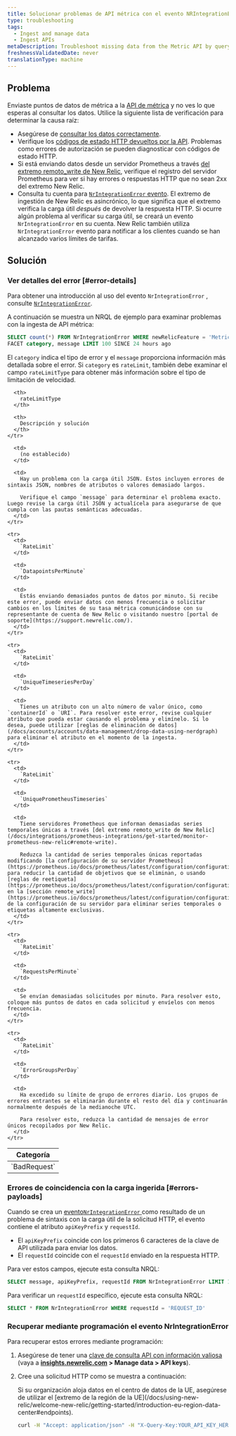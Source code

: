```yaml
---
title: Solucionar problemas de API métrica con el evento NRIntegrationError
type: troubleshooting
tags:
  - Ingest and manage data
  - Ingest APIs
metaDescription: Troubleshoot missing data from the Metric API by querying NRIntegrationError data.
freshnessValidatedDate: never
translationType: machine
---
```


## Problema

Enviaste puntos de datos de métrica a la [API de métrica](/docs/introduction-new-relic-metric-api) y no ves lo que esperas al consultar los datos. Utilice la siguiente lista de verificación para determinar la causa raíz:

* Asegúrese de [consultar los datos correctamente](/docs/introduction-new-relic-metric-api#view-and-query).
* Verifique los [códigos de estado HTTP devueltos por la API](/docs/report-metrics-metric-api#response-validation). Problemas como errores de autorización se pueden diagnosticar con códigos de estado HTTP.
* Si está enviando datos desde un servidor Prometheus a través [del extremo remoto_write de New Relic](/docs/integrations/prometheus-integrations/get-started/monitor-prometheus-new-relic#remote-write), verifique el registro del servidor Prometheus para ver si hay errores o respuestas HTTP que no sean 2xx del extremo New Relic.
* Consulta tu cuenta para [`NrIntegrationError` evento](/docs/telemetry-data-platform/manage-data/nrintegrationerror). El extremo de ingestión de New Relic es asincrónico, lo que significa que el extremo verifica la carga útil _después_ de devolver la respuesta HTTP. Si ocurre algún problema al verificar su carga útil, se creará un evento `NrIntegrationError` en su cuenta. New Relic también utiliza `NrIntegrationError` evento para notificar a los clientes cuando se han alcanzado varios límites de tarifas.

## Solución

### Ver detalles del error [#error-details]

Para obtener una introducción al uso del evento `NrIntegrationError` , consulte [`NrIntegrationError`](/docs/telemetry-data-platform/manage-data/nrintegrationerror).

A continuación se muestra un NRQL de ejemplo para examinar problemas con la ingesta de API métrica:

```sql
SELECT count(*) FROM NrIntegrationError WHERE newRelicFeature = 'Metrics' 
FACET category, message LIMIT 100 SINCE 24 hours ago
```

El `category` indica el tipo de error y el `message` proporciona información más detallada sobre el error. Si `category` es `rateLimit`, también debe examinar el campo `rateLimitType` para obtener más información sobre el tipo de limitación de velocidad.

<table>
  <thead>
    <tr>
      <th>
        Categoría
      </th>

      <th>
        rateLimitType
      </th>

      <th>
        Descripción y solución
      </th>
    </tr>
  </thead>

  <tbody>
    <tr>
      <td>
        `BadRequest`
      </td>

      <td>
        (no establecido)
      </td>

      <td>
        Hay un problema con la carga útil JSON. Estos incluyen errores de sintaxis JSON, nombres de atributos o valores demasiado largos.

        Verifique el campo `message` para determinar el problema exacto. Luego revise la carga útil JSON y actualícela para asegurarse de que cumpla con las pautas semánticas adecuadas.
      </td>
    </tr>

    <tr>
      <td>
        `RateLimit`
      </td>

      <td>
        `DatapointsPerMinute`
      </td>

      <td>
        Estás enviando demasiados puntos de datos por minuto. Si recibe este error, puede enviar datos con menos frecuencia o solicitar cambios en los límites de su tasa métrica comunicándose con su representante de cuenta de New Relic o visitando nuestro [portal de soporte](https://support.newrelic.com/).
      </td>
    </tr>

    <tr>
      <td>
        `RateLimit`
      </td>

      <td>
        `UniqueTimeseriesPerDay`
      </td>

      <td>
        Tienes un atributo con un alto número de valor único, como `containerId` o `URI`. Para resolver este error, revise cualquier atributo que pueda estar causando el problema y elimínelo. Si lo desea, puede utilizar [reglas de eliminación de datos](/docs/accounts/accounts/data-management/drop-data-using-nerdgraph) para eliminar el atributo en el momento de la ingesta.
      </td>
    </tr>

    <tr>
      <td>
        `RateLimit`
      </td>

      <td>
        `UniquePrometheusTimeseries`
      </td>

      <td>
        Tiene servidores Prometheus que informan demasiadas series temporales únicas a través [del extremo remoto_write de New Relic](/docs/integrations/prometheus-integrations/get-started/monitor-prometheus-new-relic#remote-write).

        Reduzca la cantidad de series temporales únicas reportadas modificando [la configuración de su servidor Prometheus](https://prometheus.io/docs/prometheus/latest/configuration/configuration/) para reducir la cantidad de objetivos que se eliminan, o usando [reglas de reetiqueta](https://prometheus.io/docs/prometheus/latest/configuration/configuration/#relabel_config) en la [sección remote_write](https://prometheus.io/docs/prometheus/latest/configuration/configuration/#remote_write) de la configuración de su servidor para eliminar series temporales o etiquetas altamente exclusivas.
      </td>
    </tr>

    <tr>
      <td>
        `RateLimit`
      </td>

      <td>
        `RequestsPerMinute`
      </td>

      <td>
        Se envían demasiadas solicitudes por minuto. Para resolver esto, coloque más puntos de datos en cada solicitud y envíelos con menos frecuencia.
      </td>
    </tr>

    <tr>
      <td>
        `RateLimit`
      </td>

      <td>
        `ErrorGroupsPerDay`
      </td>

      <td>
        Ha excedido su límite de grupo de errores diario. Los grupos de errores entrantes se eliminarán durante el resto del día y continuarán normalmente después de la medianoche UTC.

        Para resolver esto, reduzca la cantidad de mensajes de error únicos recopilados por New Relic.
      </td>
    </tr>
  </tbody>
</table>

### Errores de coincidencia con la carga ingerida [#errors-payloads]

Cuando se crea un [evento`NrIntegrationError` ](/docs/telemetry-data-platform/manage-data/nrintegrationerror)como resultado de un problema de sintaxis con la carga útil de la solicitud HTTP, el evento contiene el atributo `apiKeyPrefix` y `requestId`.

* El `apiKeyPrefix` coincide con los primeros 6 caracteres de la clave de API utilizada para enviar los datos.
* El `requestId` coincide con el `requestId` enviado en la respuesta HTTP.

Para ver estos campos, ejecute esta consulta NRQL:

```sql
SELECT message, apiKeyPrefix, requestId FROM NrIntegrationError LIMIT 100
```

Para verificar un `requestId` específico, ejecute esta consulta NRQL:

```sql
SELECT * FROM NrIntegrationError WHERE requestId = 'REQUEST_ID'
```

### Recuperar mediante programación el evento NrIntegrationError

Para recuperar estos errores mediante programación:

1. Asegúrese de tener una [clave de consulta API con información valiosa](/docs/insights/insights-api/get-data/query-insights-event-data-api) (vaya a <DNT>**[insights.newrelic.com](https://insights.newrelic.com) > Manage data > API keys**</DNT>).

2. Cree una solicitud HTTP como se muestra a continuación:

   <Callout variant="tip">
     Si su organización aloja datos en el centro de datos de la UE, asegúrese de utilizar el [extremo de la región de la UE](/docs/using-new-relic/welcome-new-relic/getting-started/introduction-eu-region-data-center#endpoints).
   </Callout>

   ```bash
   curl -H "Accept: application/json" -H "X-Query-Key:YOUR_API_KEY_HERE" "https://insights-api.newrelic.com/v1/accounts/YOUR_ACCOUNT_HERE/query?nrql=SELECT%20*%20FROM%20NrIntegrationError%20where%20newRelicFeature='Metrics'"
   ```